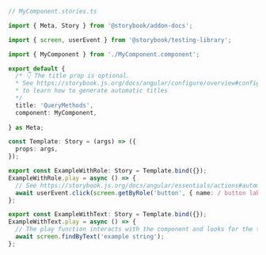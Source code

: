 ```ts
// MyComponent.stories.ts

import { Meta, Story } from '@storybook/addon-docs';

import { screen, userEvent } from '@storybook/testing-library';

import { MyComponent } from './MyComponent.component';

export default {
  /* 👇 The title prop is optional.
  * See https://storybook.js.org/docs/angular/configure/overview#configure-story-loading
  * to learn how to generate automatic titles
  */
  title: 'QueryMethods',
  component: MyComponent,
  
} as Meta;

const Template: Story = (args) => ({
  props: args,
});

export const ExampleWithRole: Story = Template.bind({});
ExampleWithRole.play = async () => {
  // See https://storybook.js.org/docs/angular/essentials/actions#automatically-matching-args to learn how to setup logging in the Actions panel
  await userEvent.click(screen.getByRole('button', { name: / button label/i }));
};

export const ExampleWithText: Story = Template.bind({});
ExampleWithText.play = async () => {
  // The play function interacts with the component and looks for the text
  await screen.findByText('example string');
};
```
